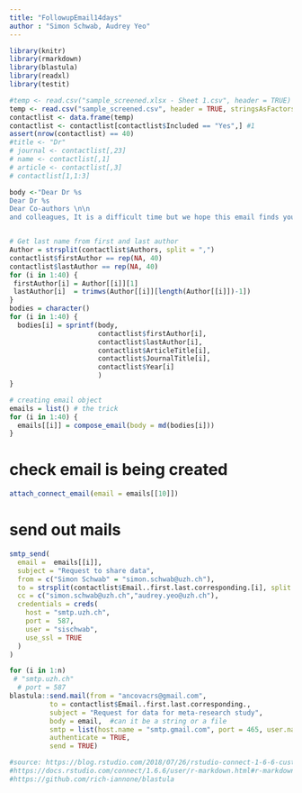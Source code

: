 ```yaml
---
title: "FollowupEmail14days"
author : "Simon Schwab, Audrey Yeo"
---
```


```r
library(knitr)
library(rmarkdown)
library(blastula)
library(readxl)
library(testit)
```

```r
#temp <- read.csv("sample_screened.xlsx - Sheet 1.csv", header = TRUE)
temp <- read.csv("sample_screened.csv", header = TRUE, stringsAsFactors = FALSE)
contactlist <- data.frame(temp)
contactlist <- contactlist[contactlist$Included == "Yes",] #1
assert(nrow(contactlist) == 40)
#title <- "Dr"
# journal <- contactlist[,23]
# name <- contactlist[,1]
# article <- contactlist[,3]
# contactlist[1,1:3]
```


```r

body <-"Dear Dr %s 
Dear Dr %s
Dear Co-authors \n\n
and colleagues, It is a difficult time but we hope this email finds you well. We are researchers at the Centre for Reproducible Science at University of Zurich, Switzerland. We are interested in re-analyzing studies using Analysis of Covariance (ANCOVA) published in highly ranked journals and in the fields of medicine, multidisciplinary science, neuroscience and psychiatry. We want to explore how many studies share data when requested and if we are able to reanalyze results from ANCOVA. Our study has been registered and the protocol is available here: https://osf.io/4mfdh/. Your study entitled ‘%s’ recently published in ‘%s’ is one such study we had sampled. We would greatly appreciate it if you can share with us a minimal dataset from your study (with explained labels for each variable) and some analysis code that might be relevant. We do not require the full data, only the minimal dataset to reproduce the ANCOVA result. Also, if your paper contains multiple ANCOVAs, we only aim to reproduce the first one reported in the paper. We kindly ask you to specify which are your dependent variables, independent variables and covariates in the excel file attached. We would highly appreciate it if data can be made available in the next 14 days, if possible. It is a difficult time but we hope for your support so we can continue our research project. The findings of our study are aimed to improve teaching of best statistical practices and to improve the reproducibility of research findings. We thank you for your assistance in advance. Please reach out to us if you have any questions and we would be happy to elaborate more on the purpose of our study. \n\n Kind regards,Simon Schwab Audrey Yeo \n -- Simon Schwab, PhD University of Zurich Center for Reproducible Science Hirschengraben 84 | 8001 Zurich | Switzerland | Phone: +41 44 63 44976 | simon.schwab@uzh.ch | www.crs.uzh.ch | https://schw4b.github.io"


# Get last name from first and last author
Author = strsplit(contactlist$Authors, split = ",")
contactlist$firstAuthor == rep(NA, 40)
contactlist$lastAuthor == rep(NA, 40)
for (i in 1:40) {
 firstAuthor[i] = Author[[i]][1]
 lastAuthor[i]  = trimws(Author[[i]][length(Author[[i]])-1])
}
bodies = character()
for (i in 1:40) { 
  bodies[i] = sprintf(body,
                      contactlist$firstAuthor[i], 
                      contactlist$lastAuthor[i],
                      contactlist$ArticleTitle[i],
                      contactlist$JournalTitle[i],
                      contactlist$Year[i]
                      ) 
}

# creating email object
emails = list() # the trick
for (i in 1:40) {
  emails[[i]] = compose_email(body = md(bodies[i]))
}
```
  
# check email is being created
```r
attach_connect_email(email = emails[[10]])
```

# send out mails
```r

smtp_send(
  email =  emails[[i]],
  subject = "Request to share data",
  from = c("Simon Schwab" = "simon.schwab@uzh.ch"),
  to = strsplit(contactlist$Email..first.last.corresponding.[i], split = ";")[[1]],
  cc = c("simon.schwab@uzh.ch","audrey.yeo@uzh.ch"),
  credentials = creds(
    host = "smtp.uzh.ch",
    port = 	587,
    user = "sischwab",
    use_ssl = TRUE
  )
)

for (i in 1:n)
 # "smtp.uzh.ch"
  # port = 587
blastula::send.mail(from = "ancovacrs@gmail.com",
          to = contactlist$Email..first.last.corresponding.,
          subject = "Request for data for meta-research study",
          body = email,  #can it be a string or a file
          smtp = list(host.name = "smtp.gmail.com", port = 465, user.name = "ancovacrs@gmail.com", passwd = "ancova_crs2020", ssl = TRUE),              
          authenticate = TRUE,
          send = TRUE)

```



```r
#source: https://blog.rstudio.com/2018/07/26/rstudio-connect-1-6-6-custom-emails/
#https://docs.rstudio.com/connect/1.6.6/user/r-markdown.html#r-markdown-email-body
#https://github.com/rich-iannone/blastula
```


